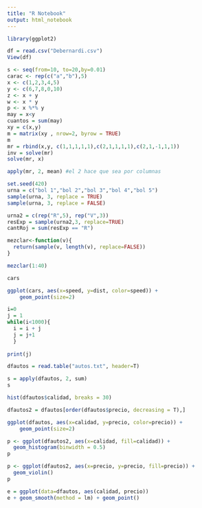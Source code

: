 ```yaml
---
title: "R Notebook"
output: html_notebook
---
```

```r
library(ggplot2)
```
```r
df = read.csv("Debernardi.csv")
View(df)
```

```r
s <- seq(from=10, to=20,by=0.01)
carac <- rep(c("a","b"),5)
x <- c(1,2,3,4,5)
y <- c(6,7,8,0,10)
z <- x + y
w <- x * y
p <- x %*% y
may = x<y
cuantos = sum(may)
xy = c(x,y)
m = matrix(xy , nrow=2, byrow = TRUE)
m
mr = rbind(x,y, c(1,1,1,1,1),c(2,1,1,1,1),c(2,1,-1,1,1))
inv = solve(mr)
solve(mr, x)
```
```r
apply(mr, 2, mean) #el 2 hace que sea por columnas
```

```r
set.seed(420)
urna = c("bol 1","bol 2","bol 3","bol 4","bol 5")
sample(urna, 3, replace = TRUE)
sample(urna, 3, replace = FALSE)
```

```r
urna2 = c(rep("R",5), rep("V",3))
resExp = sample(urna2,3, replace=TRUE)
cantRoj = sum(resExp == "R")
```
```r
mezclar<-function(v){
  return(sample(v, length(v), replace=FALSE))
}
```
```r
mezclar(1:40)
```
```r
cars
```

```r
ggplot(cars, aes(x=speed, y=dist, color=speed)) +
    geom_point(size=2)
```
```r
i=0
j = 1
while(i<1000){
  i = i + j
  j = j+1
  }
  
print(j)
```
```r
dfautos = read.table("autos.txt", header=T)
```
```r
s = apply(dfautos, 2, sum)
s
```


```r
hist(dfautos$calidad, breaks = 30)
```


```r
dfautos2 = dfautos[order(dfautos$precio, decreasing = T),]
```
```r
ggplot(dfautos, aes(x=calidad, y=precio, color=precio)) +
    geom_point(size=2)
```
```r

p <- ggplot(dfautos2, aes(x=calidad, fill=calidad)) + 
  geom_histogram(binwidth = 0.5)
p
```
```r
p <- ggplot(dfautos2, aes(x=precio, y=precio, fill=precio)) + 
  geom_violin()
p
```

```r
e = ggplot(data=dfautos, aes(calidad, precio))
e + geom_smooth(method = lm) + geom_point()
```


